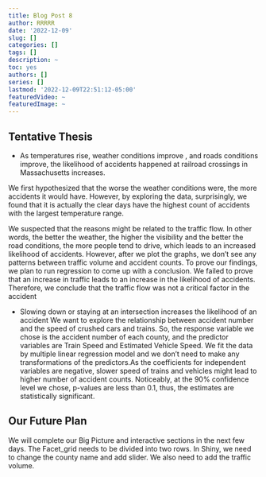 ```yaml
---
title: Blog Post 8
author: RRRRR
date: '2022-12-09'
slug: []
categories: []
tags: []
description: ~
toc: yes
authors: []
series: []
lastmod: '2022-12-09T22:51:12-05:00'
featuredVideo: ~
featuredImage: ~
---
```

## Tentative Thesis
* As temperatures rise, weather conditions improve , and roads conditions improve, the likelihood of accidents happened at railroad crossings in Massachusetts increases.

We first hypothesized that the worse the weather conditions were, the more accidents it would have. However, by exploring the data, surprisingly, we found that it is actually the clear days have the highest count of accidents with the largest temperature range. 

We suspected that the reasons might be related to the traffic flow. In other words, the better the weather, the higher the visibility and the better the road conditions, the more people tend to drive, which leads to an increased likelihood of accidents. However, after we plot the graphs, we don’t see any patterns between traffic volume and accident counts. To prove our findings, we plan to run regression to come up with a conclusion. We failed to prove that an increase in traffic leads to an increase in the likelihood of accidents. Therefore, we conclude that the traffic flow was not a critical factor in the accident

* Slowing down or staying at an intersection increases the likelihood of an accident
We want to explore the relationship between accident number and the speed of crushed cars and trains. So, the response variable we chose is the accident number of each county, and the predictor variables are Train Speed and Estimated Vehicle Speed. We fit the data by multiple linear regression model and we don’t need to make any transformations of the predictors.As the coefficients for independent variables are negative, slower speed of trains and vehicles might lead to higher number of accident counts. Noticeably, at the 90% confidence level we chose, p-values are less than 0.1, thus, the estimates are statistically significant.

## Our Future Plan
We will complete our Big Picture and interactive sections in the next few days. The Facet_grid needs to be divided into two rows. In Shiny, we need to change the county name and add slider. We also need to add the traffic volume.






